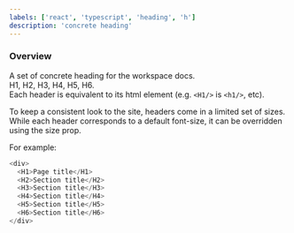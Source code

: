 ```yaml
---
labels: ['react', 'typescript', 'heading', 'h']
description: 'concrete heading'
---
```



### Overview

A set of concrete heading for the workspace docs.  
H1, H2, H3, H4, H5, H6.  
Each header is equivalent to its html element (e.g. `<H1/>` is `<h1/>`, etc).

To keep a consistent look to the site, headers come in a limited set of sizes.  
While each header corresponds to a default font-size, it can be overridden using the size prop.

For example:

```js live
<div>
  <H1>Page title</H1>
  <H2>Section title</H2>
  <H3>Section title</H3>
  <H4>Section title</H4>
  <H5>Section title</H5>
  <H6>Section title</H6>
</div>
```
